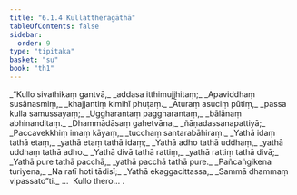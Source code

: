 ```yaml
---
title: "6.1.4 Kullattheragāthā"
tableOfContents: false
sidebar:
  order: 9
type: "tipitaka"
basket: "su"
book: "th1"
---
```



<DynamicBreadcrumb />

<Division number="393" book="th1">

<Paragraph number="664" type="verses" book="th1">
_“Kullo sivathikaṃ gantvā,_  
_addasa itthimujjhitaṃ;_  
_Apaviddhaṃ susānasmiṃ,_  
_khajjantiṃ kimihī phuṭaṃ._  

</Paragraph>

</Division>
<Division number="394" book="th1">

<Paragraph number="665" type="verses" book="th1">
_Āturaṃ asuciṃ pūtiṃ,_  
_passa kulla samussayaṃ;_  
_Uggharantaṃ paggharantaṃ,_  
_bālānaṃ abhinanditaṃ._  

</Paragraph>

</Division>
<Division number="395" book="th1">

<Paragraph number="666" type="verses" book="th1">
_Dhammādāsaṃ gahetvāna,_  
_ñāṇadassanapattiyā;_  
_Paccavekkhiṃ imaṃ kāyaṃ,_  
_tucchaṃ santarabāhiraṃ._  

</Paragraph>

</Division>
<Division number="396" book="th1">

<Paragraph number="667" type="verses" book="th1">
_Yathā idaṃ tathā etaṃ,_  
_yathā etaṃ tathā idaṃ;_  
_Yathā adho tathā uddhaṃ,_  
_yathā uddhaṃ tathā adho._  

</Paragraph>

</Division>
<Division number="397" book="th1">

<Paragraph number="668" type="verses" book="th1">
_Yathā divā tathā rattiṃ,_  
_yathā rattiṃ tathā divā;_  
_Yathā pure tathā pacchā,_  
_yathā pacchā tathā pure._  

</Paragraph>

</Division>
<Division number="398" book="th1">

<Paragraph number="669" type="verses" book="th1">
_Pañcaṅgikena turiyena,_  
_Na ratī hoti tādisī;_  
_Yathā ekaggacittassa,_  
_Sammā dhammaṃ vipassato”ti._  


</Paragraph>
</Division>

<Paragraph number="670" type="center" book="th1">
…  Kullo thero… .
</Paragraph>